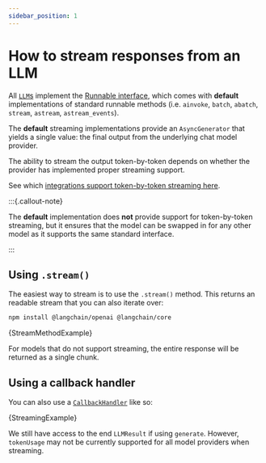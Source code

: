 ```yaml
---
sidebar_position: 1
---
```


# How to stream responses from an LLM

All [`LLM`s](https://api.js.langchain.com/classes/langchain_core.language_models_llms.BaseLLM.html) implement the [Runnable interface](https://api.js.langchain.com/classes/langchain_core.runnables.Runnable.html), which comes with **default** implementations of standard runnable methods (i.e. `ainvoke`, `batch`, `abatch`, `stream`, `astream`, `astream_events`).

The **default** streaming implementations provide an `AsyncGenerator` that yields a single value: the final output from the underlying chat model provider.

The ability to stream the output token-by-token depends on whether the provider has implemented proper streaming support.

See which [integrations support token-by-token streaming here](/oss/javascript/integrations/llms/).

:::{.callout-note}

The **default** implementation does **not** provide support for token-by-token streaming, but it ensures that the model can be swapped in for any other model as it supports the same standard interface.

:::

## Using `.stream()`

The easiest way to stream is to use the `.stream()` method. This returns an readable stream that you can also iterate over:



<IntegrationInstallTooltip></IntegrationInstallTooltip>

```bash npm2yarn
npm install @langchain/openai @langchain/core
```

<CodeBlock language="typescript">{StreamMethodExample}</CodeBlock>

For models that do not support streaming, the entire response will be returned as a single chunk.

## Using a callback handler

You can also use a [`CallbackHandler`](https://api.js.langchain.com/classes/langchain_core.callbacks_base.BaseCallbackHandler.html) like so:


<CodeBlock language="typescript">{StreamingExample}</CodeBlock>

We still have access to the end `LLMResult` if using `generate`. However, `tokenUsage` may not be currently supported for all model providers when streaming.
